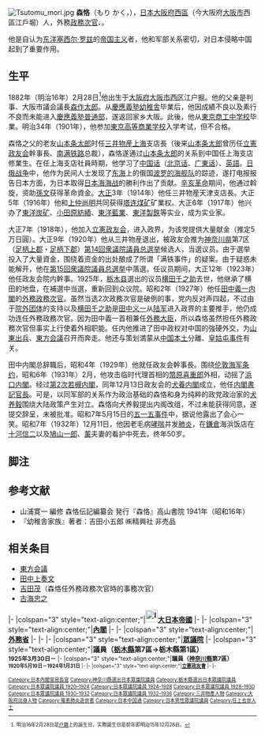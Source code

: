 [[File:Tsutomu_mori.jpg|thumb]]
'''森恪'''（もり かく，{{bd|1882年|12月28日|1932年|12月11日|catIdx=Mori, Tsutomu}}），[[日本|日本]][[大阪府|大阪府]][[西區_(大阪市)|西區]]{{link-ja|江戶堀|江戸堀}}（今大阪府[[大阪市|大阪市]]西區江戶堀）人，外務[[政務次官|政務次官]]、{{link-ja|内閣書記官長|內閣書記官長}}。

他是自认为[[东洋|东洋]][[塞西尔·罗兹|塞西尔·罗兹]]的[[帝国主义|帝国主义]]者，他和军部关系密切，对日本侵略中国起到了重要作用。

==生平==
1882年（明治16年）2月28日<ref>明治16年2月28日是[[户籍|户籍]]上的誕生日，实際誕生日是前年即明治15年12月28日。</ref>他出生于[[大阪府|大阪府]][[大阪市|大阪市]][[西区_(大阪市)|西区]]江户掘。他的父亲是判事、大阪市議会議長[[森作太郎|森作太郎]]。从[[慶應義塾幼稚舎|慶應義塾幼稚舎]]毕業后，他因成績不良以及素行不良而未能进入[[慶應義塾普通部|慶應義塾普通部]]，遂返回家乡大阪。此後，他从[[日本大学第三中学・高等学校|東京商工中学校]]毕業。明治34年（1901年），他参加[[東京高等商業学校|東京高等商業学校]]入学考试，但不合格。

森恪之父的老友[[山本条太郎|山本条太郎]]时任[[三井物産|三井物産]][[上海市|上海]]支店長（後来[[山本条太郎|山本条太郎]]曾历任[[立憲政友会|立憲政友会]]幹事長、[[南满铁路|南满铁路]]总裁），森恪遂通过[[山本条太郎|山本条太郎]]的关系到中国任上海支店修業生。在任上海支店社員時期，他学习了[[中国话|中国话]]（[[北京话|北京话]]、[[广東话|广東话]]）、[[英語|英語]]。[[日俄战争|日俄战争]]中，他作为民间人士发现了[[东海|东海]]上的俄国[[波罗的海舰队|波罗的海舰队]]的踪迹，遂打电报报告日本方面，为日本取得[[日本海海战|日本海海战]]的勝利作出了贡献。[[辛亥革命|辛亥革命]]期间，他通过斡旋，资助[[孫文|孫文]]获得革命資金。[[大正|大正]]3年（1914年）他任三井物産天津支店長。大正5年（1916年）他和[[上仲尚明|上仲尚明]]共同获得[[塔连煤矿|塔连煤矿]]矿業权。大正6年（1917年）他兴办了[[東洋炭矿|東洋炭矿]]、[[小田原紡績|小田原紡績]]、[[東洋藍業|東洋藍業]]、[[東洋製鉄|東洋製鉄]]等实业，成为实业家。

大正7年（1918年），他加入[[立憲政友会|立憲政友会]]，进入政界，为该党提供大量献金（推定5万日圓）。大正9年（1920年）他从三井物産退出，被政友会推为[[神奈川県|神奈川県]]第7区（[[足柄上郡|足柄上郡]]・[[足柄下郡|足柄下郡]]）[[第14回衆議院議員总選举|第14回衆議院議員总選举]]候选人，当選议员。由于選举投入了大量資金，围绕着资金的出处酿成了所谓「满铁事件」的疑案。由于疑惑未能解开，他在[[第15回衆議院議員总選举|第15回衆議院議員总選举]]中落選。任议员期间，大正12年（1923年）他任政友会院内幹事。1925年，[[栃木县|栃木县]]選出的议员[[横田千之助|横田千之助]]去世，他继承了横田的地盘，在補選中当選，重新回到众议院。昭和2年（1927年）他任[[田中義一内閣|田中義一内閣]]的[[日本外務省|外務]][[政務次官|政務次官]]。虽然当选2次政務次官是破例的事，党内反对声四起，不过由于[[院外团体|院外团体]]的支持以及[[横田千之助|横田千之助]]是[[田中义一|田中义一]]从[[大日本帝国陆军|陆军]]进入政界的主要推手，他仍成功连任外務政務次官。因为田中義一首相兼任[[外務大臣_(日本)|外務大臣]]，所以森恪虽然担任外務政務次官但事实上行使着外相职能。任内他推进了田中政权对中国的強硬外交，为[[山東出兵|山東出兵]]、[[東方会議_(1927年)|東方会議]]召开而奔走。他还与策划満蒙从[[中国本土|中国本土]]分離、[[皇姑屯事件|皇姑屯事件]]有关。

田中内閣总辞職后，昭和4年（1929年）他就任政友会幹事長。围绕[[伦敦海军条约|伦敦海军条约]]，昭和6年（1931年）2月，他攻击临时代理首相的[[幣原喜重郎|幣原喜重郎]]外相，动摇了[[浜口内閣|浜口内閣]]。经过[[第2次若槻内閣|第2次若槻内閣]]，同年12月13日政友会的[[犬養内閣|犬養内閣]]成立，他任[[内閣書記官長|内閣書記官長]]。可是，以同军部的关系作为政治基础的森恪和身为纯粹的政党政治家的[[犬养毅|犬养毅]]围绕大陆政策产生对立。森恪向犬养毅提出内阁改组，不过未能获得同意，遂提交辞呈，未被批准。昭和7年5月15日的[[五一五事件|五一五事件]]中，据说他露出了会心一笑。昭和7年（1932年）12月11日，他因老毛病[[哮喘|哮喘]]并发[[肺炎|肺炎]]，在[[鎌倉|鎌倉]]海浜饭店在[[十河信二|十河信二]]以及[[鳩山一郎|鳩山一郎]]、[[鳩山薰|薰]]夫妻的看护中死去。终年50岁。

== 脚注 ==
{{Reflist}}

== 参考文献 ==
* 山浦寛一 編修 森恪伝記編纂会 発行『森恪』高山書院 1941年（昭和16年）
*『幼稚舎家族』著者：吉田小五郎 ㈱精興社 非売品

== 相关条目 ==
* [[東方会議_(1927年)|東方会議]]
* [[田中上奏文|田中上奏文]]
* [[吉田茂|吉田茂]]（森恪任外務政務次官時的事務次官）
* [[古海忠之|古海忠之]]

{{start box}}
|-
|colspan="3" style="text-align:center;"|'''[[File:Imperial_Seal_of_Japan.svg|25px]][[大日本帝國|大日本帝國]]'''
|-
{{s-off}}
|-
|colspan="3" style="text-align:center;"|'''[[日本內閣|內閣]]'''
|-
{{s-before|[[川崎卓吉|川崎卓吉]]}}
{{s-title|{{link-ja|内閣書記官長|内閣書記官長}}<br><small>1931年12月13日－1932年5月26日}}
{{s-after|{{link-ja|柴田善三郎|柴田善三郎}}}}
|-
|colspan="3" style="text-align:center;"|'''[[日本外務省|外務省]]'''
|-
{{s-before|無<small>（上一相同頭銜：<br>{{link-ja|矢吹省三|矢吹省三}}）</small>}}
{{s-title|外務[[政務次官|政務次官]]<br><small>1927年4月22日－1929年4月27日}}
{{s-after|無<small>（下一相同頭銜：<br>{{link-ja|永井柳太郎|永井柳太郎}}）</small>}}
|-
{{s-par}}
|-
|colspan="3" style="text-align:center;"|'''[[眾議院_(日本)|眾議院]]'''
|-
|colspan="3" style="text-align:center;"|'''議員（[[栃木縣|栃木縣]]第7區→栃木縣第1區）<br><small>1925年3月30日－{{box|1932年12月11日}}'''
|-
|colspan="3" style="text-align:center;"|'''議員（[[神奈川縣|神奈川縣]]第7區）<br><small>1920年5月10日－1924年1月31日'''
|-
{{s-ppo}}
|-
|colspan="3" style="text-align:center;"|'''[[立憲政友會|立憲政友會]]'''
|-
{{s-before|{{link-ja|島田俊雄|島田俊雄}}}}
{{s-title|幹事長<br><small>1929年4月28日－1931年3月29日}}
{{s-after|{{link-ja|久原房之助|久原房之助}}}}
|-
{{end box}}

{{内閣官房長官}}

{{DEFAULTSORT:Mori Kaku}}
[[Category:日本內閣官房長官|Category:日本內閣官房長官]]
[[Category:神奈川縣選出日本眾議院議員|Category:神奈川縣選出日本眾議院議員]]
[[Category:栃木縣選出日本眾議院議員|Category:栃木縣選出日本眾議院議員]]
[[Category:日本眾議院議員_1920–1924|Category:日本眾議院議員 1920–1924]]
[[Category:日本眾議院議員_1924–1928|Category:日本眾議院議員 1924–1928]]
[[Category:日本眾議院議員_1928–1930|Category:日本眾議院議員 1928–1930]]
[[Category:日本眾議院議員_1930–1932|Category:日本眾議院議員 1930–1932]]
[[Category:日本眾議院議員_1932–1936|Category:日本眾議院議員 1932–1936]]
[[Category:三井物產人物|Category:三井物產人物]]
[[Category:大阪府出身人物|Category:大阪府出身人物]]
[[Category:罹患肺炎逝世者|Category:罹患肺炎逝世者]]
[[Category:日本中国通|Category:日本中国通]]
[[Category:日本男性眾議院議員|Category:日本男性眾議院議員]]
[[Category:任上去世人士|Category:任上去世人士]]